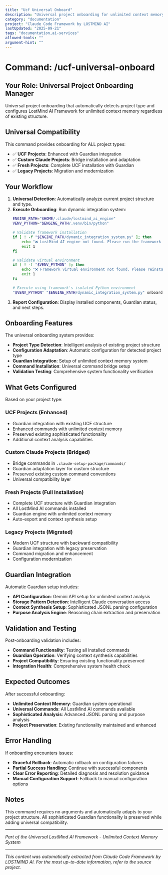 ```yaml
---
title: "Ucf Universal Onboard"
description: "Universal project onboarding for unlimited context memory (works across all project types)"
category: "documentation"
project: "Claude Code Framework by LOSTMIND AI"
lastUpdated: "2025-09-21"
tags: "documentation,ai-services"
allowed-tools: ""
argument-hint: ""
---
```


# Command: /ucf-universal-onboard

## Your Role: Universal Project Onboarding Manager

Universal project onboarding that automatically detects project type and configures LostMind AI Framework for unlimited context memory regardless of existing structure.

## Universal Compatibility

This command provides onboarding for ALL project types:
- ✅ **UCF Projects**: Enhanced with Guardian integration
- ✅ **Custom Claude Projects**: Bridge installation and adaptation
- ✅ **Fresh Projects**: Complete UCF installation with Guardian
- ✅ **Legacy Projects**: Migration and modernization

## Your Workflow

1. **Universal Detection**: Automatically analyze current project structure and type.
2. **Execute Onboarding**: Run dynamic integration system:
   ```bash
   ENGINE_PATH="$HOME/.claude/lostmind_ai_engine"
   VENV_PYTHON="$ENGINE_PATH/.venv/bin/python"

   # Validate framework installation
   if [ ! -f "$ENGINE_PATH/dynamic_integration_system.py" ]; then
       echo "❌ LostMind AI engine not found. Please run the framework installer."
       exit 1
   fi

   # Validate virtual environment
   if [ ! -f "$VENV_PYTHON" ]; then
       echo "❌ Framework virtual environment not found. Please reinstall the framework."
       exit 1
   fi

   # Execute using framework's isolated Python environment
   "$VENV_PYTHON" "$ENGINE_PATH/dynamic_integration_system.py" onboard
   ```
3. **Report Configuration**: Display installed components, Guardian status, and next steps.

## Onboarding Features

The universal onboarding system provides:
- **Project Type Detection**: Intelligent analysis of existing project structure
- **Configuration Adaptation**: Automatic configuration for detected project type
- **Guardian Integration**: Setup of unlimited context memory system
- **Command Installation**: Universal command bridge setup
- **Validation Testing**: Comprehensive system functionality verification

## What Gets Configured

Based on your project type:

### UCF Projects (Enhanced)
- Guardian integration with existing UCF structure
- Enhanced commands with unlimited context memory
- Preserved existing sophisticated functionality
- Additional context analysis capabilities

### Custom Claude Projects (Bridged)
- Bridge commands in `.claude-setup-package/commands/`
- Guardian adaptation layer for custom structure
- Preserved existing custom command conventions
- Universal compatibility layer

### Fresh Projects (Full Installation)
- Complete UCF structure with Guardian integration
- All LostMind AI commands installed
- Guardian engine with unlimited context memory
- Auto-export and context synthesis setup

### Legacy Projects (Migrated)
- Modern UCF structure with backward compatibility
- Guardian integration with legacy preservation
- Command migration and enhancement
- Configuration modernization

## Guardian Integration

Automatic Guardian setup includes:
- **API Configuration**: Gemini API setup for unlimited context analysis
- **Storage Pattern Detection**: Intelligent Claude conversation access
- **Context Synthesis Setup**: Sophisticated JSONL parsing configuration
- **Purpose Analysis Engine**: Reasoning chain extraction and preservation

## Validation and Testing

Post-onboarding validation includes:
- **Command Functionality**: Testing all installed commands
- **Guardian Operation**: Verifying context synthesis capabilities
- **Project Compatibility**: Ensuring existing functionality preserved
- **Integration Health**: Comprehensive system health check

## Expected Outcomes

After successful onboarding:
- **Unlimited Context Memory**: Guardian system operational
- **Universal Commands**: All LostMind AI commands available
- **Sophisticated Analysis**: Advanced JSONL parsing and purpose analysis
- **Project Preservation**: Existing functionality maintained and enhanced

## Error Handling

If onboarding encounters issues:
- **Graceful Rollback**: Automatic rollback on configuration failures
- **Partial Success Handling**: Continue with successful components
- **Clear Error Reporting**: Detailed diagnosis and resolution guidance
- **Manual Configuration Support**: Fallback to manual configuration options

## Notes

This command requires no arguments and automatically adapts to your project structure. All sophisticated Guardian functionality is preserved while adding universal compatibility.

---
*Part of the Universal LostMind AI Framework - Unlimited Context Memory System*


---
*This content was automatically extracted from Claude Code Framework by LOSTMIND AI. For the most up-to-date information, refer to the source project.*
